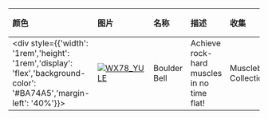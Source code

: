 | 颜色                                                                                                                        | 图片                                                                                                                                                                 | 名称                    | 描述                                                              | 收集             | 品质    | 交易 |
| :-------------------------------------------------------------------------------------------------------------------------- | :------------------------------------------------------------------------------------------------------------------------------------------------------------------- | :---------------------- | :---------------------------------------------------------------- | :--------------- | :------ | :--- |
| <div style={{'width': '1rem','height': '1rem','display': 'flex','background-color': '#BA74A5','margin-left': '40%'}}></div> | [![WX78_YULE](https://items.kleientertainment.com/images/DST/CAVEIN_BOULDER_KETTLEBELL/small)](https://items.kleientertainment.com/images/DST/CAVEIN_BOULDER_KETTLEBELL/small)                                         | Boulder Bell                              | Achieve rock-hard muscles in no time flat!                                                                                                                                                                                                                                                                                                 | Musclebound Collection          | Distinguished            | 否   |
